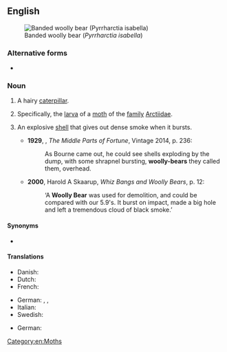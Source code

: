 {{also|woolly-bear}}

==English==
[[File:Woolly-Bear-Caterpillar.jpg|thumbnail|Banded woolly bear (''Pyrrharctia isabella'')]]

===Alternative forms===
* {{l|en|wooly bear}}

===Noun===
{{en-noun}}

# {{lb|en|colloquial}} A hairy [[caterpillar]].
# Specifically, the [[larva]] of a [[moth]] of the [[family]] [[Arctiidae]].
# {{lb|en|military slang|historical}} An explosive [[shell]] that gives out dense smoke when it bursts.
#* '''1929''', {{w|Frederic Manning}}, ''The Middle Parts of Fortune'', Vintage 2014, p. 236:
#*: As Bourne came out, he could see shells exploding by the dump, with some shrapnel bursting, '''woolly-bears''' they called them, overhead.
#* '''2000''', Harold A Skaarup, ''Whiz Bangs and Woolly Bears'', p. 12:
#*: ‘A '''Woolly Bear''' was used for demolition, and could be compared with our 5.9's. It burst on impact, made a big hole and left a tremendous cloud of black smoke.’

====Synonyms====
* {{l|en|woolly worm}}

====Translations====
{{trans-top|hairy caterpillar}}
* Danish: {{t-needed|da}}
* Dutch: {{t|nl|behaarde rups|c}}
* French: {{t-needed|fr}}
{{trans-mid}}
* German: {{t|de|Haarraupe|f}}, {{t|de|haarige Raupe|f}}, {{t|de|behaarte Raupe|f}}
* Italian: {{t-needed|it}}
* Swedish: {{t|sv|björnspinnarlarv}}
{{trans-bottom}}

{{trans-top|larva of a moth of the family Arctiidae}}
* German: {{t|de|Bärenspinnerraupe|f}}
{{trans-mid}}
{{trans-bottom}}

{{trans-top|explosive shell}}
{{trans-mid}}
{{trans-bottom}}

[[Category:en:Moths]]
